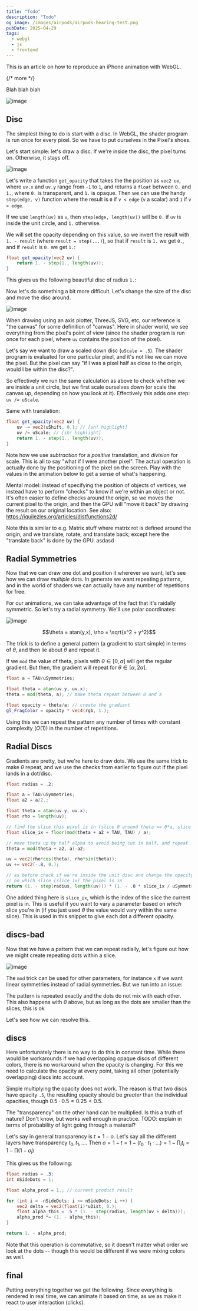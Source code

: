 ```yaml
---
title: "Todo"
description: "Todo"
og_image: /images/airpods/airpods-hearing-test.png
pubDate: 2025-04-29
tags:
  - webgl
  - js
  - frontend
---
```


This is an article on how to reproduce an iPhone animation with WebGL.

{/* more */}

Blah blah blah


<BlueSky />

![image](/images/airpods/simplified.png)

## Disc

The simplest thing to do is start with a disc. In WebGL, the shader program is run once for
every pixel. So we have to put ourselves in the Pixel's shoes.

Let's start simple: let's draw a disc. If we're inside the disc, the pixel turns on. Otherwise, it stays off.

![image](/images/airpods/disc.png)

Let's write a function `get_opacity` that takes the the position as `vec2 uv`, where `uv.x` and `uv.y` range from `-1` to `1`, and returns a `float` between `0.` and `1.`, where `0.` is transparent, and `1.` is opaque. Then we can use the handy `step(edge, v)` function where the result is `0` if `v < edge` (`v` a scalar) and `1` if `v > edge`.

If we use `length(uv)` as `v`, then `step(edge, length(uv))` will be `0.` if `uv` is inside the unit circle, and `1.` otherwise.

We will set the opacity depending on this value, so we invert the result with `1. - result` (where `result = step(...)`), so that if `result` is `1.` we get `0.`, and if `result` is `0.` we get `1.`:

```glsl
float get_opacity(vec2 uv) {
    return 1. - step(1., length(uv));
}
```

This gives us the following beautiful disc of radius `1.`:


<DiscStatic />

Now let's do something a bit more difficult. Let's change the size of the disc and move the disc around.

![image](/images/airpods/transform.png)

When drawing using an axis plotter, ThreeJS, SVG, etc, our reference is "the canvas" for some definition of "canvas". Here in shader world, we see everything from the pixel's point of view (since the shader program is run once for each pixel, where `uv` contains the position of the pixel).

Let's say we want to draw a scaled down disc (`uScale = .5`). The shader program is evaluated for one particular pixel, and it's not like we can move the pixel. But the pixel can say "if I was a pixel half as close to the origin, would I be within the disc?".

So effectively we run the same calculation as above to check whether we are inside a unit circle, but we first scale ourselves down (or scale the canvas up, depending on how you look at it). Effectively this adds one step: `uv /= uScale`.

Same with translation:

```glsl
float get_opacity(vec2 uv) {
    uv -= vec2(uShift, 0.); // [sh! highlight]
    uv /= uScale; // [sh! highlight]
    return 1. - step(1., length(uv));
}
```

Note how we use _subtraction_ for a _positive_ translation, and _division_ for scale. This is all to say "what if I were another pixel". The actual operation is actually done by the positioning of the pixel on the screen. Play with the values in the animation below to get a sense of what's happening.


<Disc />

Mental model: instead of specifying the position of objects of vertices, we instead have to perform "checks" to know if we're within an object or not. It's often easier to define checks around the origin, so we moves the current pixel to the origin, and then the GPU will "move it back" by drawing the result on our original location. See also: https://iquilezles.org/articles/distfunctions2d/

Note this is similar to e.g. Matrix stuff where matrix rot is defined around the origin, and we translate, rotate, and translate back; except here the "translate back" is done by the GPU. asdasd

## Radial Symmetries

Now that we can draw one dot and position it wherever we want, let's see how we can draw _multiple_ dots. In generate we want repeating patterns, and in the world of shaders we can actually have any number of repetitions for free.

For our animations, we can take advantage of the fact that it's raidally symmetric. So let's try a radial symmetry. We'll use polar coordinates:

![image](/images/airpods/slice.png)

$$\theta = atan(y,x), \rho = \sqrt{x^2 + y^2}$$

The trick is to define a general pattern (a gradient to start simple) in terms of $\theta$, and then lie about $\theta$ and repeat it.

If we `mod` the value of theta, pixels with $\theta \in [0, \alpha]$ will get the regular gradient. But then, the gradient will repeat for $\theta \in [\alpha, 2\alpha]$.

```glsl
float a = TAU/uSymmetries;

float theta = atan(uv.y, uv.x);
theta = mod(theta, a); // make theta repeat between 0 and a

float opacity = theta/a; // create the gradient
gl_FragColor = opacity * vec4(rgb, 1.);
```

Using this we can repeat the pattern any number of times with constant complexity ($O(1)$) in the number of repetitions.


<RadialSymmetries />

## Radial Discs

Gradients are pretty, but we're here to draw dots. We use the same trick to make $\theta$ repeat, and we use the checks from earlier to figure out if the pixel lands in a dot/disc.

```glsl
float radius = .2;

float a = TAU/uSymmetries;
float a2 = a/2.;

float theta = atan(uv.y, uv.x);
float rho = length(uv);

// find the slice this pixel is in (slice 0 around theta == 0*a, slice 1 around theta == 1*a, etc)
float slice_ix = floor(mod(theta + a2 + TAU, TAU) / a);

// move theta up by half alpha to avoid being cut in half, and repeat
theta = mod(theta + a2, a)-a2;

uv = vec2(rho*cos(theta), rho*sin(theta));
uv += vec2(-.8, 0.);

// as before check if we're inside the unit disc and change the opacity depending
// on which slice (slice_ix) the pixel is in
return (1. - step(radius, length(uv))) * (1. - .8 * slice_ix / uSymmetries);
```

One added thing here is `slice_ix`, which is the index of the slice the current pixel is in. This is useful if you want to vary a parameter based on _which_ slice you're in (if you just used $\theta$ the value would vary within the same slice). This is used in this snippet to give each dot a different opacity.


<RadialDiscs />

## discs-bad

Now that we have a pattern that we can repeat radially, let's figure out how we might create repeating dots within a slice.

![image](/images/airpods/discs.png)

The `mod` trick can be used for other parameters, for instance `x` if we want linear symmetries instead of radial symmetries. But we run into an issue:


<AlphaDiscsBad />

The pattern is repeated exactly and the dots do not mix with each other. This also happens with $\theta$ above, but as long as the dots are smaller than the slices, this is ok

Let's see how we can resolve this.

## discs

Here unfortunately there is no way to do this in constant time. While there would be workarounds if we had overlapping opaque discs of different colors, there is no workaround when the opacity is changing. For this we need to calculate the opacity at every point, taking all other (potentially overlapping) discs into account.

Simple multiplying the opacity does not work. The reason is that two discs have opacity `.5`, the resulting opacity should be _greater_ than the individual opacities, though $0.5 \cdot 0.5 = 0.25 < 0.5$.

The "transparency" on the other hand can be multiplied. Is this a truth of nature? Don't know, but works well enough in practice. TODO: explain in terms of probability of light going through a material?

Let's say in general transparency is $t = 1 - o$. Let's say all the different layers have transparency $t_0, t_1, ...$. Then $o = 1 - t = 1 - (t_0 \cdot t_1 \cdot ...) = 1 - \prod_i t_i = 1 - \prod (1 - o_i)$

This gives us the following:

```glsl
float radius = .3;
int nSideDots = 1;

float alpha_prod = 1.; // current product result

for (int i = -nSideDots; i <= nSideDots; i ++) {
    vec2 delta = vec2(float(i)*uDist, 0.);
    float alpha_this = .5 * (1. - step(radius, length(uv + delta)));
    alpha_prod *= (1. - alpha_this);
}

return 1. - alpha_prod;
```

Note that this operation is commutative, so it doesn't matter what order we look at the dots -- though this would be different if we were mixing colors as well.


<AlphaDiscs />

## final

Putting everything together we get the following. Since everything is rendered in real time, we can animate it based on time, as we as make it react to user interaction (clicks).


<AirpodsHearingTest />
